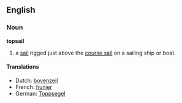 ==English==
===Noun===
'''topsail'''

# {{nautical}} a [[sail]] rigged just above the [[course sail]] on a sailing ship or boat.

====Translations====
{{top}}
* Dutch: [[bovenzeil]] {{n}}
* French: [[hunier]] {{m}}
* German: [[Toppsegel]] {{n}}
{{bottom}}
